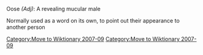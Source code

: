 [[Category:Move to Wiktionary 2007-09]]
Oose ''(Adj)'': A revealing mucular male

Normally used as a word on its own, to point out their appearance to another person


{{vocabulary-stub}}
[[Category:Move to Wiktionary 2007-09]]